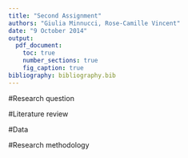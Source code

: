 ```yaml
---
title: "Second Assignment"
authors: "Giulia Minnucci, Rose-Camille Vincent"
date: "9 October 2014"
output:
  pdf_document:
    toc: true
    number_sections: true
    fig_caption: true
bibliography: bibliography.bib
---
```

#Research question

#Literature review

#Data

#Research methodology
